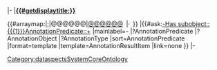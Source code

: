 <includeonly>|-
|'''[[{{{1}}}|{{#getdisplaytitle:{{{1}}}}}]]'''

{{#arraymap:{{{2|}}}|;|@@@@@@|<span class="Keyword">[[@@@@@@]]</span>&ensp;|&middot;&ensp;}}
|{{#ask:[[-Has subobject::{{{1}}}]][[AnnotationPredicate::+]]
|mainlabel=-
|?AnnotationPredicate
|?AnnotationObject
|?AnnotationType
|sort=AnnotationPredicate
|format=template
|template=AnnotationResultItem
|link=none
}}
|-</includeonly><noinclude>[[Category:dataspectsSystemCoreOntology]]</noinclude>
